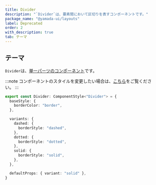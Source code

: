 ```yaml
---
title: Divider
description: "`Divider`は、要素間において区切りを表すコンポーネントです。"
package_name: "@yamada-ui/layouts"
label: Deprecated
order: 2
with_description: true
tab: テーマ
---
```


## テーマ

`Divider`は、[単一パーツのコンポーネント](/styled-system/theming/component-styles#単一パーツのコンポーネント)です。

:::note
コンポーネントのスタイルを変更したい場合は、[こちら](/styled-system/theming/customize-theme#コンポーネントのスタイルを変更する)をご覧ください。
:::

```ts
export const Divider: ComponentStyle<"Divider"> = {
  baseStyle: {
    borderColor: "border",
  },

  variants: {
    dashed: {
      borderStyle: "dashed",
    },
    dotted: {
      borderStyle: "dotted",
    },
    solid: {
      borderStyle: "solid",
    },
  },

  defaultProps: { variant: "solid" },
}
```
